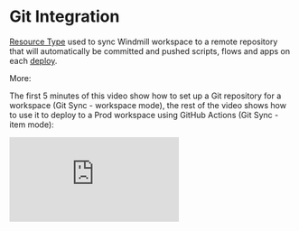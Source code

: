 
# Git Integration

[Resource Type](https://hub.windmill.dev/resource_types/135/git_repository) used to sync Windmill workspace to a remote repository that will automatically be committed and pushed scripts, flows and apps on each [deploy](../core_concepts/0_draft_and_deploy/index.mdx).

More:

<div class="grid grid-cols-2 gap-6 mb-4">
		<DocCard
			title="Git Sync"
			description="Connect the Windmill workspace to a Git repository to automatically commit and push scripts, flows and apps to the repository on each deploy."
			href="/docs/advanced/git_sync"
	/>
</div>

The first 5 minutes of this video show how to set up a Git repository for a workspace (Git Sync - workspace mode), the rest of the video shows how to use it to deploy to a Prod workspace using GitHub Actions (Git Sync - item mode):

<iframe
	style={{ aspectRatio: '16/9' }}
	src="https://www.youtube.com/embed/es8FUC2M73o?vq=hd1080"
	title="Deploy to a Prod Workspace using a Git Workflow"
	frameBorder="0"
	allow="accelerometer; autoplay; clipboard-write; encrypted-media; gyroscope; picture-in-picture; web-share"
	allowFullScreen
	className="border-2 rounded-xl object-cover w-full dark:border-gray-800"
></iframe>